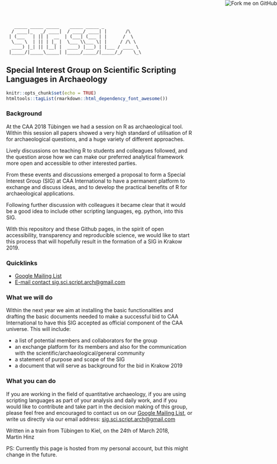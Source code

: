 <a href = "https://github.com/MartinHinz/sig_sci_scripting_languages"> <img style="position: absolute; top: 0; right: 0; border: 0; z-index:2000" src="https://camo.githubusercontent.com/e7bbb0521b397edbd5fe43e7f760759336b5e05f/68747470733a2f2f73332e616d617a6f6e6177732e636f6d2f6769746875622f726962626f6e732f666f726b6d655f72696768745f677265656e5f3030373230302e706e67" alt="Fork me on GitHub"></a> 

<div class = "ascii_art">

```
   _____ _____ _____    _____ _____ _              
  / ____|_   _/ ____|  / ____/ ____| |       /\
 | (___   | || |  __  | (___| (___ | |      /  \
  \___ \  | || | |_ |  \___ \\___ \| |     / /\ \
  ____) |_| || |__| |  ____) |___) | |___ / ____ \
 |_____/|_____\_____| |_____/_____/|_____/_/    \_\    

```
<!-- http://patorjk.com/software/taag/#p=author&f=Big&t=SIG%20SSLA -->
</div>

## Special Interest Group on Scientific Scripting Languages in Archaeology

```r
knitr::opts_chunk$set(echo = TRUE)
htmltools::tagList(rmarkdown::html_dependency_font_awesome())
```

### Background

At the CAA 2018 Tübingen we had a session on R as archaeological tool. Within this session all papers showed a very high standard of utilisation of R for archaeological questions, and a huge variety of different approaches.

Lively discussions on teaching R to students and colleagues followed, and the question arose how we can make our preferred analytical framework more open and accessible to other interested parties.

From these events and discussions emerged a proposal to form a Special Interest Group (SIG) at CAA International to have a permanent platform to exchange and discuss ideas, and to develop the practical benefits of R for archaeological applications.

Following further discussion with colleagues it became clear that it would be a good idea to include other scripting languages, eg. python, into this SIG.

With this repository and these Github pages, in the spirit of open accessibility, transparency and reproducible science, we would like to start this process that will hopefully result in the formation of a SIG in Krakow 2019.

### Quicklinks

- <i class="fa fa-google"></i> [Google Mailing List](https://groups.google.com/forum/#!forum/scientific-scripting-languages-in-archaeology)
- <i class="fa fa-envelope"></i> [E-mail contact sig.sci.script.arch@gmail.com](mailto:sig.sci.script.arch@gmail.com)

### What we will do

Within the next year we aim at installing the basic functionalities and drafting the basic documents needed to make a successful bid to CAA International to have this SIG accepted as official component of the CAA universe. This  will include:

- a list of potential members and collaborators for the group
- an exchange platform for its members and also for the communication with the scientific/archaeological/general community
- a statement of purpose and scope of the SIG
- a document that will serve as background for the bid in Krakow 2019

### What you can do

If you are working in the field of quantitative archaeology, if you are using scripting languages as part of your analysis and daily work, and if you would like to contribute and take part in the decision making of this group, please feel free and encouraged to contact us on our [Google Mailing List](https://groups.google.com/forum/#!forum/scientific-scripting-languages-in-archaeology), or write us directly via our email address: [sig.sci.script.arch@gmail.com](mailto:sig.sci.script.arch@gmail.com)

Written in a train from Tübingen to Kiel, on the 24th of March 2018, \
Martin Hinz

PS: Currently this page is hosted from my personal account, but this might change in the future.
